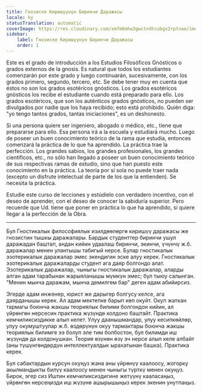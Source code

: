 ```yaml
---
title: Гнозиске Киришүүнүн Биринчи Даражасы
locale: ky
statusTranslation: automatic
coverImage: https://res.cloudinary.com/xmfm6mhw3gwctndtcubgx2rptnae/image/upload/v1741354450/small_cover_introduccion_a_la_gnosis_57a3fc8d72.webp
sidebar:
    label: Гнозиске Киришүүнүн Биринчи Даражасы
    order: 1
---
```

Este es el grado de introducción a los Estudios Filosóficos Gnósticos o grados externos de la gnosis. Es natural que todos los estudiantes comenzarán por este grado y luego continuarán, sucesivamente, con los grados primero, segundo, tercero, etc. Se debe tener muy en cuenta que éstos no son los grados esotéricos gnósticos. Los grados esotéricos gnósticos los recibe el estudiante cuando está preparado para ello. Los grados esotéricos, que son los auténticos grados gnósticos, no pueden ser divulgados por nadie que los haya recibido; esto está prohibido. Quién diga: "yo tengo tantos grados, tantas iniciaciones", es un deshonesto.

Si una persona quiere ser ingeniero, abogado o médico, etc., tiene que prepararse para ello. Esa persona irá a la escuela y estudiará mucho. Luego de poseer un buen conocimiento teórico de la rama que estudia, entonces comenzará la práctica de lo que ha aprendido. La práctica trae la perfección. Los grandes sabios, los grandes profesionales, los grandes científicos, etc., no sólo han llegado a poseer un buen conocimiento teórico de sus respectivas ramas de estudio, sino que han puesto este conocimiento en la práctica. La teoría por sí sola no puede traer nada (excepto un disfrute intelectual de parte de los que la entienden). Se necesita la práctica.

Estudie este curso de lecciones y estúdielo con verdadero incentivo, con el deseo de aprender, con el deseo de conocer la sabiduría superior. Pero recuerde que Ud. tiene que poner en práctica lo que ha aprendido, si quiere llegar a la perfección de la Obra.
***

Бул Гностикалык философиялык изилдөөлөргө киришүү даражасы же гнозистин тышкы даражалары. Бардык студенттер биринчи ушул даражадан баштап, андан кийин удаалаш биринчи, экинчи, үчүнчү ж.б. даражалар менен улантышы табигый нерсе. Булар гностикалык эзотерикалык даражалар эмес экендигин эске алуу керек. Гностикалык эзотерикалык даражаларды студент ага даяр болгондо алат. Эзотерикалык даражалар, чыныгы гностикалык даражалар, аларды алган адам тарабынан жарыяланышы мүмкүн эмес; бул тыюу салынган. "Менин мынча даражам, мынча демилгем бар" деген адам абийирсиз.

Эгерде адам инженер, юрист же дарыгер болгусу келсе, ага даярданышы керек. Ал адам мектепке барып көп окуйт. Окуп жаткан тармагы боюнча жакшы теориялык билими болгондон кийин, ал үйрөнгөн нерсесин практика жүзүндө колдоно баштайт. Практика кемчиликсиздикке алып келет. Улуу даанышмандар, улуу кесипкөйлөр, улуу окумуштуулар ж.б. өздөрүнүн окуу тармактары боюнча жакшы теориялык билимге ээ болуп эле тим болбостон, бул билимди иш жүзүндө да колдонушкан. Теория өзүнөн өзү эч нерсе алып келе албайт (аны түшүнгөндөрдүн интеллектуалдык ырахатынан башка). Практика керек.

Бул сабактардын курсун окуңуз жана аны үйрөнүү каалоосу, жогорку акылмандыкты билүү каалоосу менен чыныгы түрткү менен окуңуз. Бирок, эгер сиз Иштин кемчиликсиздигине жетүүнү кааласаңыз, үйрөнгөн нерсеңизди иш жүзүнө ашырышыңыз керек экенин унутпаңыз.
